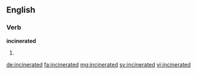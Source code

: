 ==English==

===Verb===
'''incinerated'''

# {{past of|incinerate}}

[[de:incinerated]]
[[fa:incinerated]]
[[mg:incinerated]]
[[sv:incinerated]]
[[vi:incinerated]]